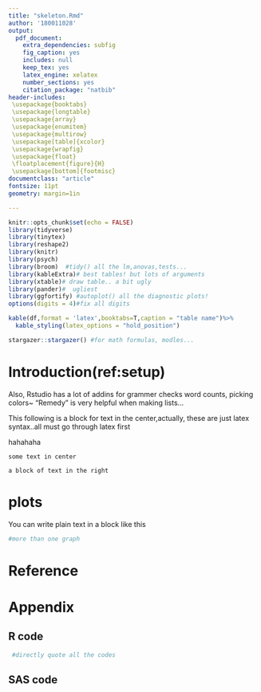---
title: "skeleton.Rmd"
author: '180011028'
output:
  pdf_document:
    extra_dependencies: subfig
    fig_caption: yes
    includes: null
    keep_tex: yes
    latex_engine: xelatex
    number_sections: yes
    citation_package: "natbib"
header-includes:
 \usepackage{booktabs}
 \usepackage{longtable}
 \usepackage{array}
 \usepackage{enumitem} 
 \usepackage{multirow}
 \usepackage[table]{xcolor}
 \usepackage{wrapfig}
 \usepackage{float}
 \floatplacement{figure}{H}
 \usepackage[bottom]{footmisc}
documentclass: "article"
fontsize: 11pt
geometry: margin=1in

---

```{r setup, include=FALSE}
knitr::opts_chunk$set(echo = FALSE)
library(tidyverse)
library(tinytex)
library(reshape2)
library(knitr)
library(psych)
library(broom)  #tidy() all the lm,anovas,tests...
library(kableExtra)# best tables! but lots of arguments
library(xtable)# draw table.. a bit ugly
library(pander)#  ugliest
library(ggfortify) #autoplot() all the diagnostic plots!
options(digits = 4)#fix all digits 
```

```{r ,eval=FALSE}

kable(df,format = 'latex',booktabs=T,caption = "table name")%>%
  kable_styling(latex_options = "hold_position")

stargazer::stargazer() #for math formulas, modles... 

```

\section*{\centering This is a center title with no number }

# Introduction(ref:setup)


Also, Rstudio has a lot of addins for grammer checks word counts, picking colors~ "Remedy" is very helpful when making lists...

This following is a block for text in the center,actually, these are just latex syntax..all \emph{pdf} must go through latex first

haha\footnote{some footnote}haha\citep{pander}


```{block,type='center',echo=TRUE}

some text in center

```


```{block,type='flushright',echo=TRUE}

a block of text in the right

```






# plots

You can write plain text in a block like this



```{r fig.cap="figure names..",fig.keep='all',fig.subcap="more than one graph"}

#more than one graph

```







# Reference

\begin{enumerate}

\item David Robinson and Alex Hayes (2018). broom: Convert Statistical Analysis Objects into Tidy Tibbles. R
package version 0.5.0. https://CRAN.R-project.org/package=broom

\item Hadley Wickham (2017). tidyverse: Easily Install and Load the 'Tidyverse'. R package version 1.2.1.
https://CRAN.R-project.org/package=tidyverse

\item Hadley Wickham (2007). Reshaping Data with the reshape Package. Journal of Statistical Software, 21(12),
1-20. URL http://www.jstatsoft.org/v21/i12/.

\item Masaaki Horikoshi and Yuan Tang (2016). ggfortify: Data Visualization Tools for Statistical Analysis
  Results. https://CRAN.R-project.org/package=ggfortify
\item Revelle, W. (2018) psych: Procedures for Personality and Psychological Research, Northwestern University,
Evanston, Illinois, USA, https://CRAN.R-project.org/package=psych Version = 1.8.4.

\item R Core Team. (2015). R: A language and environment for statistical computing. Vienna, Austria: R Foundation for Statistical Computing.

\item SAS Institute Inc. (2011). Base SAS® 9.3 Procedures Guide. Cary, NY: SAS Institute Inc.

\item Tukey, J. (1991). The Philosophy of Multiple Comparisons. Statistical Science, 6(1), 100-116. Retrieved from http://www.jstor.org/stable/2245714

\item Yihui Xie (2018). knitr: A General-Purpose Package for Dynamic Report Generation in R. R package version
1.20.

\item Yuan Tang, Masaaki Horikoshi, and Wenxuan Li. "ggfortify: Unified Interface to Visualize Statistical
  Result of Popular R Packages." The R Journal 8.2 (2016): 478-489.

\end{enumerate}
  
# Appendix

## R code

```{r ref.label=knitr::all_labels(echo==FALSE), eval = FALSE}
 #directly quote all the codes
```

## SAS code

```{r ,highlight=TRUE}

```


